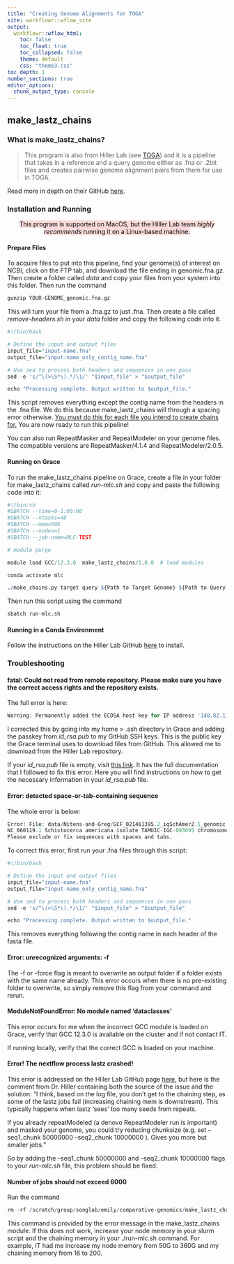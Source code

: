 ```yaml
---
title: "Creating Genome Alignments for TOGA"
site: workflowr::wflow_site
output:
  workflowr::wflow_html:
    toc: false
    toc_float: true
    toc_collapsed: false
    theme: default
    css: "theme3.css"
toc_depth: 1
number_sections: true
editor_options:
  chunk_output_type: console
---
```


## make_lastz_chains {.tabset}

### What is make_lastz_chains?

>This program is also from Hiller Lab (see [TOGA](toga.html)) and it is a pipeline that takes in a reference and a query genome either as .fna or .2bit files and creates pairwise genome alignment pairs from them for use in TOGA. 

Read more in depth on their GitHub [here](https://github.com/hillerlab/make_lastz_chains).

### Installation and Running
<center>
<mark style="background: #f9d9da">This program is supported on MacOS, but the Hiller Lab team *highly   
recommends* running it on a Linux-based machine.</mark>
</center>

#### Prepare Files

To acquire files to put into this pipeline, find your genome(s) of interest on NCBI, click on the FTP tab, and download the file ending in genomic.fna.gz. Then create a folder called *data* and copy your files from your system into this folder. Then run the command

```r

gunzip YOUR-GENOME_genomic.fna.gz

```

This will turn your file from a .fna.gz to just .fna. Then create a file called *remove-headers.sh* in your *data* folder and copy the following code into it.

```r
#!/bin/bash

# Define the input and output files
input_file="input-name.fna"
output_file="input-name_only_contig_name.fna"

# Use sed to process both headers and sequences in one pass
sed -e 's/^\(>\S*\).*/\1/' "$input_file" > "$output_file"

echo "Processing complete. Output written to $output_file."

```

This script removes everything except the contig name from the headers in the .fna file. We do this because make_lastz_chains will through a spacing error otherwise. <u> You must do this for each file you intend to create chains for.</u> You are now ready to run this pipeline!

You can also run RepeatMasker and RepeatModeler on your genome files. The compatible versions are RepeatMasker/4.1.4 and RepeatModeler/2.0.5.

#### Running on Grace
To run the make_lastz_chains pipeline on Grace, create a file in your folder for make_lastz_chains called *run-mlc.sh* and copy and paste the following code into it:
```r
#!/bin/sh
#SBATCH --time=0-1:00:00
#SBATCH --ntasks=48
#SBATCH --mem=50G
#SBATCH --nodes=1
#SBATCH --job-name=MLC-TEST

# module purge

module load GCC/12.3.0  make_lastz_chains/1.0.0  # load modules

conda activate mlc

./make_chains.py target query ${Path to Target Genome} ${Path to Query Genome} --pd test_out -f --chaining_memory 16 --executor slurm

```

Then run this script using the command
```r
sbatch run-mlc.sh
```

#### Running in a Conda Environment
Follow the instructions on the Hiller Lab GitHub [here](https://github.com/hillerlab/make_lastz_chains) to install.

### Troubleshooting
####  fatal: Could not read from remote repository. Please make sure you have the correct access rights and the repository exists.

The full error is here:
```r
Warning: Permanently added the ECDSA host key for IP address '140.82.113.3' to the list of known hosts. Permission denied (publickey). fatal: Could not read from remote repository. Please make sure you have the correct access rights and the repository exists.
```

I corrected this by going into my home > .ssh directory in Grace and adding the passkey from *id_rsa.pub* to my GitHub SSH keys. This is the public key the Grace terminal uses to download files from GitHub. This allowed me to download from the Hiller Lab repository.  

If your *id_rsa.pub* file is empty, visit [this link](https://www.theserverside.com/blog/Coffee-Talk-Java-News-Stories-and-Opinions/Fix-GitHubs-Permission-denied-publickey-SSH-error). It has the full documentation that I followed to fix this error. Here you will find instructions on how to get the necessary information in your *id_rsa.pub* file.

#### Error: detected space-or-tab-containing sequence

The whole error is below:

```r
Error! File: data/Nitens-and-Greg/GCF_021461395.2_iqSchAmer2.1_genomic.fna - detected space-or-tab-containing sequence:
NC_060119.1 Schistocerca americana isolate TAMUIC-IGC-003095 chromosome 1, iqSchAmer2.1, whole genome shotgun sequence
Please exclude or fix sequences with spaces and tabs.
```

To correct this error, first run your .fna files through this script:

```r
#!/bin/bash

# Define the input and output files
input_file="input-name.fna"
output_file="input-name_only_contig_name.fna"

# Use sed to process both headers and sequences in one pass
sed -e 's/^\(>\S*\).*/\1/' "$input_file" > "$output_file"

echo "Processing complete. Output written to $output_file."
```

This removes everything following the contig name in each header of the fasta file. 

#### Error: unrecognized arguments: -f

The -f or -force flag is meant to overwrite an output folder if a folder exists with the same name already. This error occurs when there is no pre-existing folder to overwrite, so simply remove this flag from your command and rerun.


#### ModuleNotFoundError: No module named 'dataclasses'

This error occurs for me when the incorrect GCC module is loaded on Grace, verify that GCC 12.3.0 is available on the cluster and if not contact IT. 

If running locally, verify that the correct GCC is loaded on your machine.

#### Error! The nextflow process lastz crashed!
This error is addressed on the Hiller Lab GitHub page [here](https://github.com/hillerlab/make_lastz_chains/issues/16), but here is the comment from Dr. Hiller containing both the source of the issue and the solution: 
"I think, based on the log file, you don't get to the chaining step, as some of the lastz jobs fail (increasing chaining mem is downstream).
This typically happens when lastz 'sees' too many seeds from repeats.

If you already repeatModeled (a denovo RepeatModeler run is important) and masked your genome, you could try reducing chunksize (e.g. set
--seq1_chunk 50000000
--seq2_chunk 10000000
). Gives you more but smaller jobs."

So by adding the --seq1_chunk 50000000 and --seq2_chunk 10000000 flags to your *run-mlc.sh* file, this problem should be fixed.

#### Number of jobs should not exceed 6000
Run the command
```r
rm -rf /scratch/group/songlab/emily/comparative-genomics/make_lastz_chains/greg-and-serialis/TEMP_run.lastz /scratch/group/songlab/emily/comparative-genomics/make_lastz_chains/greg-and-serialis/TEMP_psl
```
This command is provided by the error message in the make_lastz_chains module. If this does not work, increase your node memory in your slurm script and the chaining memory in your ./run-mlc.sh command. For example, IT had me increase my node memory from 50G to 360G and my chaining memory from 16 to 200.



